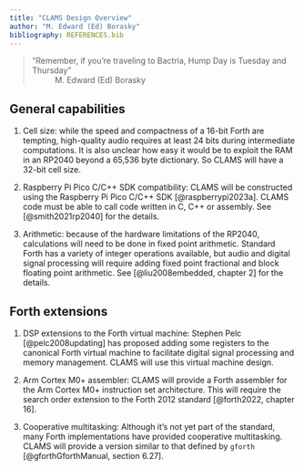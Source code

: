 ```yaml
---
title: "CLAMS Design Overview"
author: "M. Edward (Ed) Borasky"
bibliography: REFERENCES.bib
---
```


> "Remember, if you're traveling to Bactria, Hump Day is Tuesday and Thursday"
~ M. Edward (Ed) Borasky

## General capabilities

1. Cell size: while the speed and compactness of a 16-bit Forth are tempting,
high-quality audio requires at least 24 bits during intermediate computations.
It is also unclear how easy it would be to exploit the RAM in an RP2040 beyond
a 65,536 byte dictionary. So CLAMS will have a 32-bit cell size.

2. Raspberry Pi Pico C/C++ SDK compatibility: CLAMS will be constructed using
the Raspberry Pi Pico C/C++ SDK [@raspberrypi2023a]. CLAMS code must be able
to call code written in C, C++ or assembly. See [@smith2021rp2040] for the
details.

3. Arithmetic: because of the hardware limitations of the RP2040, calculations
will need to be done in fixed point arithmetic. Standard Forth has a variety of
integer operations available, but audio and digital signal processing will require
adding fixed point fractional and block floating point arithmetic. See
[@liu2008embedded, chapter 2] for the details.

## Forth extensions

1. DSP extensions to the Forth virtual machine: Stephen Pelc [@pelc2008updating]
has proposed adding some registers to the canonical Forth virtual machine to
facilitate digital signal processing and memory management. CLAMS will use this
virtual machine design.

2. Arm Cortex M0+ assembler: CLAMS will provide a Forth assembler for the Arm
Cortex M0+ instruction set architecture. This will require the search order
extension to the Forth 2012 standard [@forth2022, chapter 16].

3. Cooperative multitasking: Although it's not yet part of the standard, many
Forth implementations have provided cooperative multitasking. CLAMS will provide
a version similar to that defined by `gforth` [@gforthGforthManual, section 6.27].